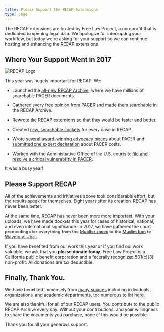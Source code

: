 ```yaml
---
title: Please Support the RECAP Extensions
type: page
---
```



<p className="lead">The RECAP extensions are hosted by Free Law Project, a non-profit that is dedicated to opening legal data. We apologize for interrupting your workflow, but today we're asking for your support so we can continue hosting and enhancing the RECAP extensions.</p>


## Where Your Support Went in 2017

<div className="right-image">
    <img src="/images/recap_r-150x150.png"
         alt="RECAP Logo"
          className="img-responsive"/>
</div>

This year was hugely important for RECAP. We:

 - Launched the [all-new RECAP Archive][ra], where we have millions of searchable PACER documents.
 
 - [Gathered every free opinion from PACER][opinions] and made them searchable in the RECAP Archive.
 
 - [Rewrote the RECAP extensions][recap] so that they would be faster and better.

 - Created [new, searchable dockets][docket] for every case in RECAP.

 - Wrote [several award-winning advocacy pieces][lh] about PACER
   and [submitted one expert declaration][dec] about PACER costs.

 - Worked with the Administrative Office of the U.S. courts
   to [file and resolve a critical vulnerability in PACER][vuln].

It was a busy year!

[dec]: /pacer-declaration/

[lh]: /2017/01/10/le-hackie-2016/

[vuln]: /2017/08/09/pacer-vuln-resolved/

[ra]: https://www.courtlistener.com/recap/

[opinions]: /2017/08/15/we-have-all-free-pacer/

[recap]: /2017/11/13/new-recap/

[docket]: https://twitter.com/courtlistener/status/905872040313241600

## Please Support RECAP

All of the achievements and initiatives above took considerable effort, but the
results speak for themselves. Eight years after its creation, RECAP has never
been better.

At the same time, RECAP has never been more more important. With your uploads,
we have made dockets this year for cases of historical, national, and even
international significance. In 2017, we have gathered the court proceedings for
everything from the [Mueller cases][m] to the [Muslim ban][muslim]
to [Waymo v. Uber][wvu].

If you have benefited from our work this year or if you find our work valuable,
we ask that you **please donate today**. Free Law Project is a California
public benefit corporation and a federally recognized 501(c)(3) non-profit. All
donations are tax deductible.


[muslim]: /featured-cases/airport-cases/
[wvu]: https://www.courtlistener.com/docket/4609586/waymo-llc-v-uber-technologies-inc/
[m]: /featured-cases/special-counsel/


## Finally, Thank You.

We have benefited immensely from [many sources][thanks] including individuals, organizations, and academic departments, too numerous to list here. 

We are also thankful for all of our RECAP users. You contribute to the public RECAP Archive every day. Without your contributions, and your willingness to share the documents you purchase, none of this would be possible.

Thank you for all your generous support.

[thanks]: /thanks/

[flynn]: https://www.courtlistener.com/docket/6234142/united-states-v-flynn/
[cfpb]: https://www.courtlistener.com/docket/6230478/english-v-trump/
[kvdhs]: https://www.courtlistener.com/docket/6243429/kaspersky-lab-inc-v-department-of-homeland-security/
[veterans]: https://www.courtlistener.com/docket/4214664/national-veterans-legal-services-program-v-united-states/
[martin]: https://www.courtlistener.com/docket/4325054/united-states-v-shkreli/
[vib]: https://www.courtlistener.com/docket/4508541/np-v-standard-innovation-us-corp/
